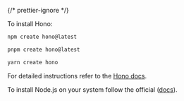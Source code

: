 
{/* prettier-ignore */}

To install Hono: 

<SelectableContent client:load syncKey="packageManager" frameworkSwitcher>
<div slot="npm" slotIdx="1">

```sh
npm create hono@latest
```

</div>
<div slot="pnpm" slotIdx="2">

```sh
pnpm create hono@latest
```

</div>
<div slot="yarn" slotIdx="3">

```sh
yarn create hono
```

</div>
</SelectableContent>

For detailed instructions refer to the [Hono docs](https://hono.dev/docs/#quick-start).

To install Node.js on your system follow the official ([docs](https://nodejs.org/en/download/package-manager)).







